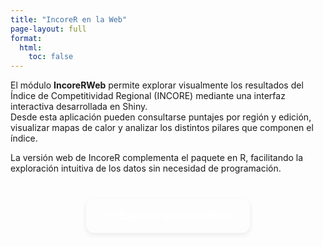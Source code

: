 ```yaml
---
title: "IncoreR en la Web"
page-layout: full
format:
  html:
    toc: false
---
```


El módulo **IncoreRWeb** permite explorar visualmente los resultados del Índice de Competitividad Regional (INCORE) mediante una interfaz interactiva desarrollada en Shiny.  
Desde esta aplicación pueden consultarse puntajes por región y edición, visualizar mapas de calor y analizar los distintos pilares que componen el índice.

La versión web de IncoreR complementa el paquete en R, facilitando la exploración intuitiva de los datos sin necesidad de programación.

```{=html}
<style>
  .btn-ldf {
    display: inline-block;
    padding: 1rem 2rem;
    background-color: var(--accent);
    color: #fff;
    font-size: 1.15rem;
    font-weight: 500;
    border-radius: 12px;
    text-decoration: none;
    box-shadow: 0 3px 8px rgba(0,0,0,.08);
    transition: all 0.25s ease-in-out;
  }
  .btn-ldf:hover {
    background-color: #a56b45;
    transform: translateY(-2px);
    box-shadow: 0 6px 12px rgba(0,0,0,0.14);
    color: #fff;
    text-decoration: none;
  }
  .btn-center {
    display: flex;
    justify-content: center;
    margin-top: 2.5rem;
    margin-bottom: 2.5rem;
  }
</style>

<div class="btn-center">
  <a class="btn-ldf" href="https://np6xsv-gonzalo-almendariz.shinyapps.io/IcorerRWeb/" target="_blank">
    🌐 Explora IncoreRWeb
  </a>
</div>
```